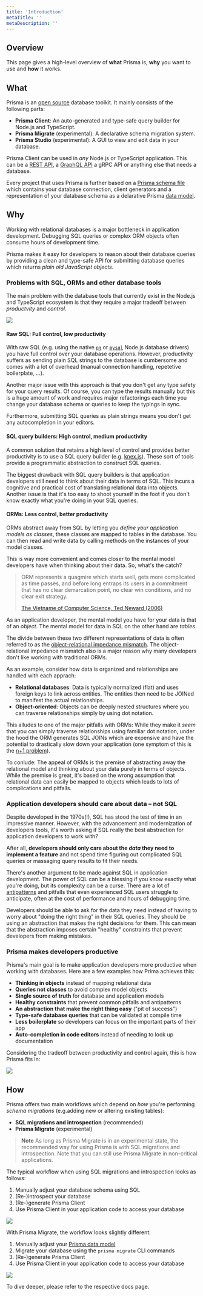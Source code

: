 ```yaml
---
title: 'Introduction'
metaTitle: ''
metaDescription: ''
---
```


## Overview

This page gives a high-level overview of **what** Prisma is, **why** you want to use and **how** it works.

## What

Prisma is an [open source]() database toolkit. It mainly consists of the following parts:

- **Prisma Client**: An auto-generated and type-safe query builder for Node.js and TypeScript.
- **Prisma Migrate** (experimental): A declarative schema migration system.
- **Prisma Studio** (experimental):  A GUI to view and edit data in your database.

Prisma Client can be used in _any_ Node.js or TypeScript application. This can be a [REST API](), a [GraphQL API]() a gRPC API or anything else that needs a database.


Every project that uses Prisma is further based on a [Prisma schema file]() which contains your database connection, client generators and a representation of your database schema as a delarative Prisma [data model]().

## Why

Working with relational databases is a major bottleneck in application development. Debugging SQL queries or complex ORM objects often consume hours of development time.

Prisma makes it easy for developers to reason about their database queries by providing a clean and type-safe API for submitting database queries which returns _plain old JavaScript objects_. 

### Problems with SQL, ORMs and other database tools

The main problem with the database tools that currently exist in the Node.js and TypeScript ecosystem is that they require a major tradeoff between _productvity_ and _control_.

![](https://imgur.com/juPfyZS.png)

#### Raw SQL: Full control, low productivity

With raw SQL (e.g. using the native [`pg`](https://node-postgres.com/) or [`mysql`](https://github.com/mysqljs/mysql#readme) Node.js database drivers) you have full control over your database operations. However, productivity suffers as sending plain SQL strings to the database is cumbersome and comes with a lot of overhead (manual connection handling, repetetive boilerplate, ...).

Another major issue with this approach is that you don't get any type safety for your query results. Of course, you can type the results manually but this is a huge amount of work and requires major refactorings each time you change your database schema or queries to keep the typings in sync.

Furthermore, submitting SQL queries as plain strings means you don't get any autocompletion in your editors.

#### SQL query builders: High control, medium productivity

A common solution that retains a high level of control and provides better productivity is to use a SQL query builder (e.g. [knex.js]()). These sort of tools provide a programmatic abstraction to construct SQL queries.

The biggest drawback with SQL query builders is that application developers still need to think about their data in terms of SQL. This incurs a cognitive and practical cost of translating relational data into objects. Another issue is that it's too easy to shoot yourself in the foot if you don't know exactly what you're doing in your SQL queries.

#### ORMs: Less control, better productivity

ORMs abstract away from SQL by letting you _define your application models as classes_, these classes are mapped to tables in the database. You can then read and write data by calling methods on the instances of your model classes.

This is way more convenient and comes closer to the mental model developers have when thinking about their data. So, what's the catch?

> ORM represents a quagmire which starts well, gets more complicated as time passes, and before long entraps its users in a commitment that has no clear demarcation point, no clear win conditions, and no clear exit strategy.
>
> [The Vietname of Computer Science, Ted Neward (2006)](http://blogs.tedneward.com/post/the-vietnam-of-computer-science/)

As an application developer, the mental model you have for your data is that of an _object_. The mental model for data in SQL on the other hand are _tables_.

The divide between these two different representations of data is often referred to as the [object-relational impedance mismatch](). The object-relational impedance mismatch also is a major reason why many developers don't like working with traditional ORMs. 

As an example, consider how data is organized and relationships are handled with each apprach:

- **Relational databases**: Data is typically normalized (flat) and uses foreign keys to link across entities. The entities then need to be JOINed to manifest the actual relationships.
- **Object-oriented**: Objects can be deeply nested structures where you can traverse relationships simply by using dot notation.

This alludes to one of the major pitfalls with ORMs: While they make it _seem_ that you can simply traverse relationships using familiar dot notation, under the hood the ORM generates SQL JOINs which are expensive and have the potential to drastically slow down your application (one symptom of this is the [n+1 problem](https://stackoverflow.com/questions/97197/what-is-the-n1-selects-problem-in-orm-object-relational-mapping)).

To conlude: The appeal of ORMs is the premise of abstracting away the relational model and thinking about your data purely in terms of objects. While the premise is great, it's based on the wrong assumption that relational data can easily be mapped to objects which leads to lots of complications and pitfalls.

### Application developers should care about data – not SQL

Despite developed in the 1970s(!), SQL has stood the test of time in an impressive manner. However, with the advancement and modernization of developers tools, it's worth asking if SQL really the best abstraction for application developers to work with?

After all, **developers should only care about the _data_ they need to implement a feature** and not spend time figuring out complicated SQL queries or massaging query results to fit their needs.

There's another argument to be made against SQL in application development. The power of SQL can be a blessing if you know exactly what you're doing, but its complexity can be a curse. There are a lot of [antipatterns](http://img.bigdatabugs.com/SQL%20Antipatterns@www.bigDataBugs.com.pdf) and pitfalls that even experienced SQL users struggle to anticipate, often at the cost of performance and hours of debugging time.

Developers should be able to ask for the data they need instead of having to worry about "doing the right thing" in their SQL queries. They should be using an abstraction that makes the right decisions for them. This can mean that the abstraction imposes certain "healthy" constraints that prevent developers from making mistakes.

### Prisma makes developers productive

Prisma's main goal is to make application developers more productive when working with databases. Here are a few examples how Prima achieves this:

- **Thinking in objects** instead of mapping relational data
- **Queries not classes** to avoid complex model objects
- **Single source of truth** for database and application models
- **Healthy constraints** that prevent common pitfalls and antipatterns
- **An abstraction that make the right thing easy** ("pit of success")
- **Type-safe database queries** that can be validated at compile time
- **Less boilerplate** so developers can focus on the important parts of their app
- **Auto-completion in code editors** instead of needing to look up documentation

Considering the tradeoff between productivity and control again, this is how Prisma fits in:

![](https://imgur.com/JkQHIKl.png)

## How

Prisma offers two main workflows which depend on _how_ you're performing _schema migrations_ (e.g.adding new or altering existing tables):

- **SQL migrations and introspection** (recommended)
- **Prisma Migrate** (experimental)

> **Note** As long as Prisma Migrate is in an experimental state, the recommended way for using Prisma is with SQL migrations and introspection. Note that you can still use Prisma Migrate in non-critical applications.

The typical workflow when using SQL migrations and introspection looks as follows:

1. Manually adjust your database schema using SQL
1. (Re-)introspect your database
1. (Re-)generate Prisma Client
1. Use Prisma Client in your application code to access your database

![](https://imgur.com/x3x2nYl.png)

With Prisma Migrate, the workflow looks slightly different:

1. Manually adjust your [Prisma data model]()
1. Migrate your database using the `prisma migrate` CLI commands
1. (Re-)generate Prisma Client
1. Use Prisma Client in your application code to access your database

![](https://imgur.com/sovxPh9.png)

To dive deeper, please refer to the respective docs page.